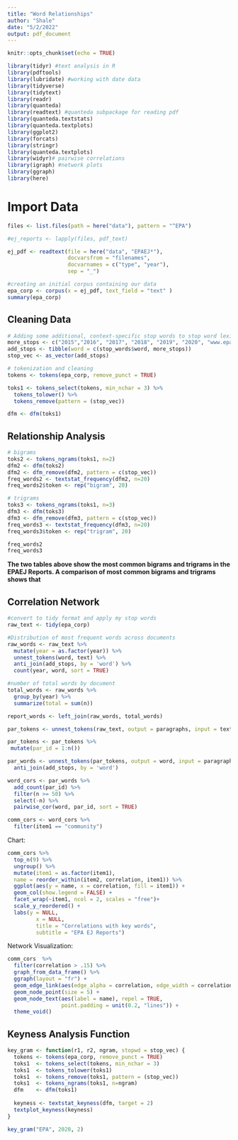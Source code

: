```yaml
---
title: "Word Relationships"
author: "Shale"
date: "5/2/2022"
output: pdf_document
---
```


```r
knitr::opts_chunk$set(echo = TRUE)

library(tidyr) #text analysis in R
library(pdftools)
library(lubridate) #working with date data
library(tidyverse)
library(tidytext)
library(readr)
library(quanteda)
library(readtext) #quanteda subpackage for reading pdf
library(quanteda.textstats)
library(quanteda.textplots)
library(ggplot2)
library(forcats)
library(stringr)
library(quanteda.textplots)
library(widyr)# pairwise correlations
library(igraph) #network plots
library(ggraph)
library(here)
```

# Import Data

```r
files <- list.files(path = here("data"), pattern = "^EPA")

#ej_reports <- lapply(files, pdf_text)

ej_pdf <- readtext(file = here("data", "EPAEJ*"), 
                   docvarsfrom = "filenames", 
                   docvarnames = c("type", "year"),
                   sep = "_")

#creating an initial corpus containing our data
epa_corp <- corpus(x = ej_pdf, text_field = "text" )
summary(epa_corp)
```

## Cleaning Data

```r
# Adding some additional, context-specific stop words to stop word lexicon
more_stops <- c("2015","2016", "2017", "2018", "2019", "2020", "www.epa.gov", "https")
add_stops <- tibble(word = c(stop_words$word, more_stops)) 
stop_vec <- as_vector(add_stops)
```

```r
# tokenization and cleaning
tokens <- tokens(epa_corp, remove_punct = TRUE)

toks1 <- tokens_select(tokens, min_nchar = 3) %>% 
  tokens_tolower() %>% 
  tokens_remove(pattern = (stop_vec))

dfm <- dfm(toks1)
```

## Relationship Analysis

```r
# bigrams
toks2 <- tokens_ngrams(toks1, n=2)
dfm2 <- dfm(toks2)
dfm2 <- dfm_remove(dfm2, pattern = c(stop_vec))
freq_words2 <- textstat_frequency(dfm2, n=20)
freq_words2$token <- rep("bigram", 20)
```

```r
# trigrams
toks3 <- tokens_ngrams(toks1, n=3)
dfm3 <- dfm(toks3)
dfm3 <- dfm_remove(dfm3, pattern = c(stop_vec))
freq_words3 <- textstat_frequency(dfm3, n=20)
freq_words3$token <- rep("trigram", 20)
```

```r
freq_words2
freq_words3
```

**The two tables above show the most common bigrams and trigrams in the EPAEJ Reports. A comparison of most common bigrams and trigrams shows that **

## Correlation Network

```r
#convert to tidy format and apply my stop words
raw_text <- tidy(epa_corp)

#Distribution of most frequent words across documents
raw_words <- raw_text %>%
  mutate(year = as.factor(year)) %>%
  unnest_tokens(word, text) %>%
  anti_join(add_stops, by = 'word') %>%
  count(year, word, sort = TRUE)

#number of total words by document  
total_words <- raw_words %>% 
  group_by(year) %>% 
  summarize(total = sum(n))

report_words <- left_join(raw_words, total_words)

par_tokens <- unnest_tokens(raw_text, output = paragraphs, input = text, token = "paragraphs")

par_tokens <- par_tokens %>%
 mutate(par_id = 1:n())

par_words <- unnest_tokens(par_tokens, output = word, input = paragraphs, token = "words") %>% 
  anti_join(add_stops, by = 'word')
```

```r
word_cors <- par_words %>% 
  add_count(par_id) %>% 
  filter(n >= 50) %>% 
  select(-n) %>%
  pairwise_cor(word, par_id, sort = TRUE)

comm_cors <- word_cors %>% 
  filter(item1 == "community")
```

Chart:

```r
comm_cors %>% 
  top_n(9) %>%
  ungroup() %>%
  mutate(item1 = as.factor(item1),
  name = reorder_within(item2, correlation, item1)) %>%
  ggplot(aes(y = name, x = correlation, fill = item1)) + 
  geom_col(show.legend = FALSE) +
  facet_wrap(~item1, ncol = 2, scales = "free")+
  scale_y_reordered() +
  labs(y = NULL,
         x = NULL,
         title = "Correlations with key words",
         subtitle = "EPA EJ Reports")
```

Network Visualization: 

```r
comm_cors  %>%
  filter(correlation > .15) %>%
  graph_from_data_frame() %>%
  ggraph(layout = "fr") +
  geom_edge_link(aes(edge_alpha = correlation, edge_width = correlation), edge_colour = "purple") +
  geom_node_point(size = 5) +
  geom_node_text(aes(label = name), repel = TRUE, 
                 point.padding = unit(0.2, "lines")) +
  theme_void()
```

## Keyness Analysis Function

```r
key_gram <- function(r1, r2, ngram, stopwd = stop_vec) {
  tokens <- tokens(epa_corp, remove_punct = TRUE)
  toks1  <- tokens_select(tokens, min_nchar = 3)
  toks1  <- tokens_tolower(toks1)
  toks1  <- tokens_remove(toks1, pattern = (stop_vec))
  toks1  <- tokens_ngrams(toks1, n=ngram)
  dfm    <- dfm(toks1)
  
  keyness <- textstat_keyness(dfm, target = 2)
  textplot_keyness(keyness)
}

key_gram("EPA", 2020, 2)
```


